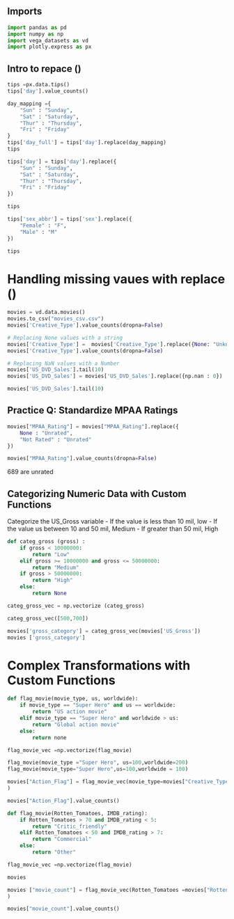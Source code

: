 ## Imports

```python
import pandas as pd
import numpy as np
import vega_datasets as vd
import plotly.express as px
```
## Intro to repace ()

```python
tips =px.data.tips()
tips['day'].value_counts()
```

```python
day_mapping ={
    "Sun" : "Sunday",
    "Sat" : "Saturday",
    "Thur" : "Thursday",
    "Fri" : "Friday"
}
tips['day_full'] = tips['day'].replace(day_mapping)
tips
```
```python
tips['day'] = tips['day'].replace({
    "Sun" : "Sunday",
    "Sat" : "Saturday",
    "Thur" : "Thursday",
    "Fri" : "Friday"
})

tips
```

```python
tips['sex_abbr'] = tips['sex'].replace({
    "Female" : "F",
    "Male" : "M"
})

tips
```
# Handling missing vaues with replace ()

```python
movies = vd.data.movies()
movies.to_csv("movies_csv.csv")
movies['Creative_Type'].value_counts(dropna=False)
```

```python
# Replacing None values with a string
movies['Creative_Type'] =  movies['Creative_Type'].replace({None: "Unknown/Unclear"})
movies['Creative_Type'].value_counts(dropna=False)

```

```python
# Replacing NaN values with a Number
movies['US_DVD_Sales'].tail(10)
movies['US_DVD_Sales'] = movies['US_DVD_Sales'].replace({np.nan : 0})
```
```python
movies['US_DVD_Sales'].tail(10)
```

## Practice Q: Standardize MPAA Ratings 

```python
movies["MPAA_Rating"] = movies["MPAA_Rating"].replace({
    None : "Unrated",
    "Not Rated" : "Unrated"
})
```

```python
movies["MPAA_Rating"].value_counts(dropna=False)
```
689 are unrated

## Categorizing Numeric Data with Custom Functions
Categorize the US_Gross variable
- If the value is less than 10 mil, low
- If the value us between 10 and 50 mil, Medium
- If greater than 50 mil, High

```python
def categ_gross (gross) :
    if gross < 10000000:
        return "Low"
    elif gross >= 10000000 and gross <= 50000000:
        return "Medium"
    if gross > 50000000:
        return "High"
    else:
        return None           
```

```python
categ_gross_vec = np.vectorize (categ_gross)

categ_gross_vec([500,700])
```

```python
movies['gross_category'] = categ_gross_vec(movies['US_Gross'])
movies ['gross_category']
```
# Complex Transformations with Custom Functions

```python
def flag_movie(movie_type, us, worldwide):
    if movie_type == "Super Hero" and us == worldwide:
        return "US action movie"
    elif movie_type == "Super Hero" and worldwide > us:
        return "Global action movie"
    else:
        return none    
```

```python
flag_movie_vec =np.vectorize(flag_movie)
```

```python
flag_movie(movie_type ="Super Hero", us=100,worldwide=200)
flag_movie(movie_type="Super Hero",us=100,worldwide = 100)
```

```python
movies["Action_Flag"] = flag_movie_vec(movie_type=movies["Creative_Type"], us=movies["US_Gross"],worldwide=movies["Worldwide_Gross"]
)
```
```python
movies["Action_Flag"].value_counts()
```

```python
def flag_movie(Rotten_Tomatoes, IMDB_rating):
    if Rotten_Tomatoes > 70 and IMDB_rating < 5:
        return "Critic_friendly"
    elif Rotten_Tomatoes < 50 and IMDB_rating > 7:
        return "Commercial"
    else:
        return "Other" 
```

```python
flag_movie_vec =np.vectorize(flag_movie)
```

```python
movies
```

```python
movies ["movie_count"] = flag_movie_vec(Rotten_Tomatoes =movies["Rotten_Tomatoes_Rating"], IMDB_rating=movies["IMDB_Rating"]
)
```

```python
movies["movie_count"].value_counts()
```